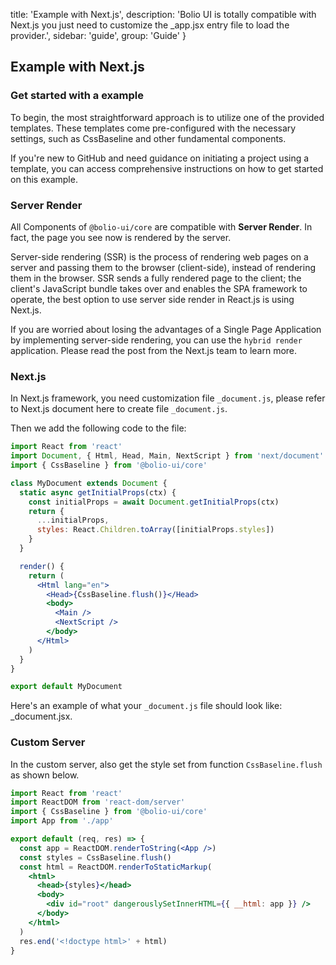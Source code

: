 
  title: 'Example with Next.js',
  description:
    'Bolio UI is totally compatible with Next.js you just need to customize the _app.jsx entry file to load the provider.',
  sidebar: 'guide',
  group: 'Guide'
}

## Example with Next.js

<Spacer h={2} />

### Get started with a example

To begin, the most straightforward approach is to utilize one of the provided templates.
These templates come pre-configured with the necessary settings, such as CssBaseline and other fundamental components.

If you're new to GitHub and need guidance on initiating a project using a template,
you can access comprehensive instructions on how to get started on <Link target="_blank" rel="nofollow" color icon href="https://github.com/bolio-ui/bolio-ui/tree/master/examples/create-nextjs-ts-app">this example</Link>.

<Spacer h={2} />

### Server Render

All Components of `@bolio-ui/core` are compatible with **Server Render**. In fact, the page you see now is rendered by the server.

Server-side rendering (SSR) is the process of rendering web pages on a server and passing them to the browser (client-side),
instead of rendering them in the browser. SSR sends a fully rendered page to the client; the client's JavaScript
bundle takes over and enables the SPA framework to operate, the best option to use server side render in React.js is using <Link target="_blank" rel="nofollow" color icon href="https://nextjs.org">Next.js</Link>.

If you are worried about losing the advantages of a Single Page Application by implementing server-side rendering, you can use the `hybrid render` application.
Please read <Link target="_blank" rel="nofollow" color icon href="https://nextjs.org/blog/next-9-3#next-gen-static-site-generation-ssg-support">
the post from the Next.js team</Link> to learn more.

<Spacer h={2} />

### Next.js

In <Link target="_blank" rel="nofollow" color icon href="https://nextjs.org">Next.js</Link> framework, you need customization file `_document.js`,
please refer to <Link target="_blank" href="https://nextjs.org/docs/advanced-features/custom-document" rel="nofollow">Next.js document here</Link>
to create file `_document.js`.

Then we add the following code to the file:

```jsx
import React from 'react'
import Document, { Html, Head, Main, NextScript } from 'next/document'
import { CssBaseline } from '@bolio-ui/core'

class MyDocument extends Document {
  static async getInitialProps(ctx) {
    const initialProps = await Document.getInitialProps(ctx)
    return {
      ...initialProps,
      styles: React.Children.toArray([initialProps.styles])
    }
  }

  render() {
    return (
      <Html lang="en">
        <Head>{CssBaseline.flush()}</Head>
        <body>
          <Main />
          <NextScript />
        </body>
      </Html>
    )
  }
}

export default MyDocument
```

Here's an example of what your `_document.js` file should look like: <Link target="_blank" href="https://github.com/bolio-ui/bolio-ui/blob/main/examples/create-next-app/pages/_document.js" rel="nofollow" color>\_document.jsx</Link>.

<Spacer h={2} />

### Custom Server

In the custom server, also get the style set from function `CssBaseline.flush` as shown below.

```jsx
import React from 'react'
import ReactDOM from 'react-dom/server'
import { CssBaseline } from '@bolio-ui/core'
import App from './app'

export default (req, res) => {
  const app = ReactDOM.renderToString(<App />)
  const styles = CssBaseline.flush()
  const html = ReactDOM.renderToStaticMarkup(
    <html>
      <head>{styles}</head>
      <body>
        <div id="root" dangerouslySetInnerHTML={{ __html: app }} />
      </body>
    </html>
  )
  res.end('<!doctype html>' + html)
}
```

